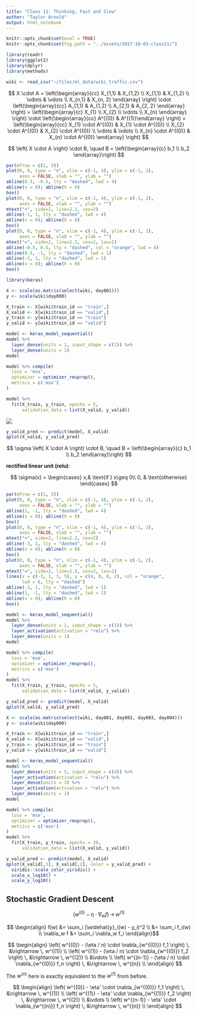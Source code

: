 ```yaml
---
title: "Class 11: Thinking, Fast and Slow"
author: "Taylor Arnold"
output: html_notebook
---
```



```r
knitr::opts_chunk$set(eval = TRUE)
knitr::opts_chunk$set(fig.path = "../assets/2017-10-03-class11/")
```

```r
library(readr)
library(ggplot2)
library(dplyr)
library(methods)
```

```r
wiki <- read_csv("~/files/ml_data/wiki_traffic.csv")
```

$$  X \cdot A =
    \left(\begin{array}{cc} X_{1,1} & X_{1,2} \\
                           X_{1,1} & X_{1,2} \\
                           \vdots & \vdots \\
                           X_{n,1} & X_{n, 2} \end{array} \right) \cdot
    \left(\begin{array}{cc} A_{1,1} & A_{1,2} \\
                            A_{2,1} & A_{2, 2} \end{array} \right)
                            =
   \left(\begin{array}{c} X_{1} \\
                           X_{2} \\
                           \vdots \\
                           X_{n} \end{array} \right) \cdot
    \left(\begin{array}{cc} A^{(0)} & A^{(1)}\end{array} \right)
                            =
   \left(\begin{array}{cc} X_{1} \cdot A^{(0)} & X_{1} \cdot A^{(0)} \\
                           X_{2} \cdot A^{(0)} & X_{2} \cdot A^{(0)} \\
                           \vdots & \vdots \\
                           X_{n} \cdot A^{(0)} & X_{n} \cdot A^{(0)} \end{array} \right)
                        $$

$$ \left( X \cdot A \right) \cdot B, \quad B = \left(\begin{array}{c} b_1 \\ b_2 \end{array}\right) $$

```r
par(mfrow = c(1, 3))
plot(0, 0, type = "n", xlim = c(-1, 4), ylim = c(-1, 2),
     axes = FALSE, xlab = "", ylab = "")
abline(0.5, -0.5, lty = "dashed", lwd = 4)
abline(v = 0); abline(h = 0)
box()
plot(0, 0, type = "n", xlim = c(-1, 4), ylim = c(-1, 2),
     axes = FALSE, xlab = "", ylab = "")
mtext("+", side=2, line=2.2, cex=2)
abline(-1, 1, lty = "dashed", lwd = 4)
abline(v = 0); abline(h = 0)
box()
plot(0, 0, type = "n", xlim = c(-1, 4), ylim = c(-1, 2),
     axes = FALSE, xlab = "", ylab = "")
mtext("=", side=2, line=2.2, cex=2, las=1)
abline(-0.5, 0.5, lty = "dashed", col = "orange", lwd = 4)
abline(0.5, -1, lty = "dashed", lwd = 1)
abline(-1, 1, lty = "dashed", lwd = 1)
abline(v = 0); abline(h = 0)
box()
```


```r
library(keras)
```

```r
X <- scale(as.matrix(select(wiki, day001)))
y <- scale(wiki$day000)

X_train <- X[wiki$train_id == "train",]
X_valid <- X[wiki$train_id == "valid",]
y_train <- y[wiki$train_id == "train"]
y_valid <- y[wiki$train_id == "valid"]
```

```r
model <- keras_model_sequential()
model %>%
  layer_dense(units = 2, input_shape = c(1)) %>%
  layer_dense(units = 1)
model
```

```r
model %>% compile(
  loss = 'mse',
  optimizer = optimizer_rmsprop(),
  metrics = c('mse')
)
```

```r
model %>%
  fit(X_train, y_train, epochs = 5,
      validation_data = list(X_valid, y_valid))
```


![](img/tikz40.png)

```r
y_valid_pred <- predict(model, X_valid)
qplot(X_valid, y_valid_pred)
```

$$ \sigma \left( X \cdot A \right) \cdot B, \quad B =
    \left(\begin{array}{c} b_1 \\ b_2 \end{array}\right) $$

**rectified linear unit (relu)**:

$$ \sigma(x) =
\begin{cases}
    x,& \text{if } x\geq 0\\
    0,              & \text{otherwise}
\end{cases}  $$


```r
par(mfrow = c(1, 3))
plot(0, 0, type = "n", xlim = c(-1, 4), ylim = c(-1, 2),
     axes = FALSE, xlab = "", ylab = "")
abline(1, -1, lty = "dashed", lwd = 4)
abline(v = 0); abline(h = 0)
box()
plot(0, 0, type = "n", xlim = c(-1, 4), ylim = c(-1, 2),
     axes = FALSE, xlab = "", ylab = "")
mtext("+", side=2, line=2.2, cex=2)
abline(-3, 1, lty = "dashed", lwd = 4)
abline(v = 0); abline(h = 0)
box()
plot(0, 0, type = "n", xlim = c(-1, 4), ylim = c(-1, 2),
     axes = FALSE, xlab = "", ylab = "")
mtext("=", side=2, line=2.2, cex=2, las=1)
lines(x = c(-3, 1, 3, 5), y = c(4, 0, 0, 2), col = "orange",
      lwd = 6, lty = "dashed")
abline(-3, 1, lty = "dashed", lwd = 1)
abline(1, -1, lty = "dashed", lwd = 1)
abline(v = 0); abline(h = 0)
box()
```



```r
model <- keras_model_sequential()
model %>%
  layer_dense(units = 2, input_shape = c(1)) %>%
  layer_activation(activation = "relu") %>%
  layer_dense(units = 1)
model
```

```r
model %>% compile(
  loss = 'mse',
  optimizer = optimizer_rmsprop(),
  metrics = c('mse')
)
model %>%
  fit(X_train, y_train, epochs = 5,
      validation_data = list(X_valid, y_valid))
```

```r
y_valid_pred <- predict(model, X_valid)
qplot(X_valid, y_valid_pred)
```


```r
X <- scale(as.matrix(select(wiki, day001, day002, day003, day004)))
y <- scale(wiki$day000)

X_train <- X[wiki$train_id == "train",]
X_valid <- X[wiki$train_id == "valid",]
y_train <- y[wiki$train_id == "train"]
y_valid <- y[wiki$train_id == "valid"]
```

```r
model <- keras_model_sequential()
model %>%
  layer_dense(units = 5, input_shape = c(4)) %>%
  layer_activation(activation = "relu") %>%
  layer_dense(units = 3) %>%
  layer_activation(activation = "relu") %>%
  layer_dense(units = 1)
model
```

```r
model %>% compile(
  loss = 'mse',
  optimizer = optimizer_rmsprop(),
  metrics = c('mse')
)
model %>%
  fit(X_train, y_train, epochs = 20,
      validation_data = list(X_valid, y_valid))
```



```r
y_valid_pred <- predict(model, X_valid)
qplot(X_valid[,1], X_valid[,2], color = y_valid_pred) +
  viridis::scale_color_viridis() +
  scale_x_log10() +
  scale_y_log10()
```


## Stochastic Gradient Descent

$$ \left( w^{(0)} - \eta \cdot \nabla_w f \right) \, \rightarrow \, w^{(1)} $$

$$ \begin{align} f(w) &= \sum_i (\widehat{y}_i(w) - y_i)^2 \\
        &= \sum_i f_i(w) \\
        \nabla_w f &= \sum_i \nabla_w f_i
    \end{align}$$

$$
\begin{align}
\left( w^{(0)} - (\eta / n) \cdot \nabla_{w^{(0)}} f_1 \right) \, &\rightarrow \, w^{(1)} \\
\left( w^{(1)} - (\eta / n) \cdot \nabla_{w^{(0)}} f_2 \right) \, &\rightarrow \, w^{(2)} \\
&\vdots \\
\left( w^{(n-1)} - (\eta / n) \cdot \nabla_{w^{(0)}} f_n \right) \, &\rightarrow \, w^{(n)} \\
\end{align}
$$

The $w^{(n)}$ here is exactly equivalent to the $w^{(1)}$ from before.

$$
\begin{align}
\left( w^{(0)} - \eta' \cdot \nabla_{w^{(0)}} f_1 \right) \, &\rightarrow \, w^{(1)} \\
\left( w^{(1)} - \eta' \cdot \nabla_{w^{(1)}} f_2 \right) \, &\rightarrow \, w^{(2)} \\
&\vdots \\
\left( w^{(n-1)} - \eta' \cdot \nabla_{w^{(n)}} f_n \right) \, &\rightarrow \, w^{(n)} \\
\end{align}
$$




